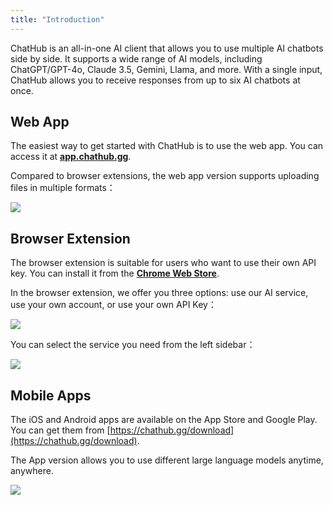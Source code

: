 ```yaml
---
title: "Introduction"
---
```


ChatHub is an all-in-one AI client that allows you to use multiple AI chatbots side by side. It supports a wide range of AI models, including ChatGPT/GPT-4o, Claude 3.5, Gemini, Llama, and more. With a single input, ChatHub allows you to receive responses from up to six AI chatbots at once.

## Web App

The easiest way to get started with ChatHub is to use the web app. You can access it at [**app.chathub.gg**](https://app.chathub.gg/?utm_source=doc).

Compared to browser extensions, the web app version supports uploading files in multiple formats：

![](./images/introduction-webapp.png)

## Browser Extension

The browser extension is suitable for users who want to use their own API key. You can install it from the [**Chrome Web Store**](https://chathub.gg/chrome).

In the browser extension, we offer you three options: use our AI service, use your own account, or use your own API Key：

![](./images/introduction-ext-2.png)

You can select the service you need from the left sidebar：

![](./images/introduction-ext-3.png)

## Mobile Apps

The iOS and Android apps are available on the App Store and Google Play. You can get them from [https://chathub.gg/download](https://chathub.gg/download).

The App version allows you to use different large language models anytime, anywhere.

![](./images/introduction-app.png)

